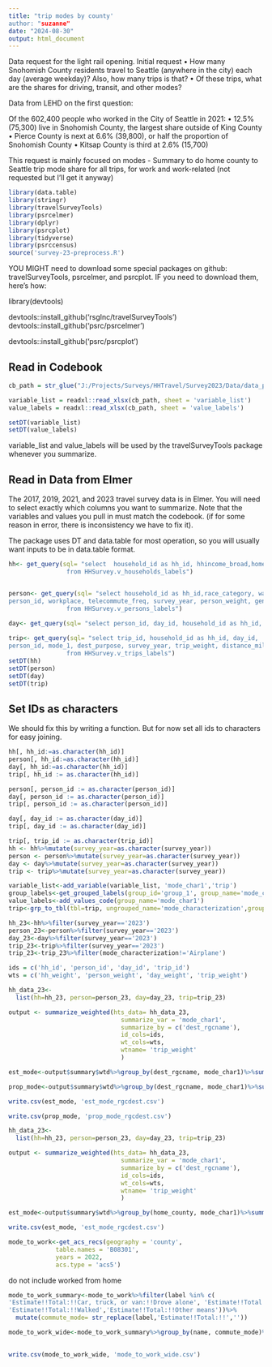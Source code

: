 ```yaml
---
title: "trip modes by county'
author: "suzanne"
date: "2024-08-30"
output: html_document
---
```


Data request for the light rail opening.
Initial request
•	How many Snohomish County residents travel to Seattle (anywhere in the city) each day (average weekday)? Also, how many trips is that?
•	Of these trips, what are the shares for driving, transit, and other modes?

Data from LEHD on the first question:

 
Of the 602,400 people who worked in the City of Seattle in 2021:
•	12.5% (75,300) live in Snohomish County, the largest share outside of King County
•	Pierce County is next at 6.6% (39,800), or half the proportion of Snohomish County
•	Kitsap County is third at 2.6% (15,700)


This request is mainly focused on modes -
Summary to do home county to Seattle trip mode share
for all trips, for work and work-related (not requested but I'll get it anyway)

```r
library(data.table)
library(stringr)
library(travelSurveyTools)
library(psrcelmer)
library(dplyr)
library(psrcplot)
library(tidyverse)
library(psrccensus)
source('survey-23-preprocess.R')
```

YOU MIGHT need to download some special packages on github: travelSurveyTools, psrcelmer, and psrcplot. IF you need to download them, here's how:

library(devtools)

devtools::install_github('rsgInc/travelSurveyTools') devtools::install_github('psrc/psrcelmer')

devtools::install_github('psrc/psrcplot')

## Read in Codebook

```r
cb_path = str_glue("J:/Projects/Surveys/HHTravel/Survey2023/Data/data_published/PSRC_Codebook_2023_v1.xlsx")

variable_list = readxl::read_xlsx(cb_path, sheet = 'variable_list')
value_labels = readxl::read_xlsx(cb_path, sheet = 'value_labels')

setDT(variable_list)
setDT(value_labels)
```

variable_list and value_labels will be used by the travelSurveyTools package whenever you summarize.

## Read in Data from Elmer

The 2017, 2019, 2021, and 2023 travel survey data is in Elmer. You will need to select exactly which columns you want to summarize. Note that the variables and values you pull in must match the codebook. (if for some reason in error, there is inconsistency we have to fix it).

The package uses DT and data.table for most operation, so you will usually want inputs to be in data.table format.


```r
hh<- get_query(sql= "select  household_id as hh_id, hhincome_broad,home_jurisdiction, home_county, hh_weight,vehicle_count, home_rgcname, home_lat, home_lng, survey_year, hh_race_category
                from HHSurvey.v_households_labels")


person<- get_query(sql= "select household_id as hh_id,race_category, walk_freq, bike_freq, transit_freq,
person_id, workplace, telecommute_freq, survey_year, person_weight, gender, age, sexuality, industry,office_available, commute_freq, education, work_lat, work_lng , work_rgcname, work_jurisdiction, work_county, share_1, share_2, share_3, share_4, share_5
                from HHSurvey.v_persons_labels")
                
day<- get_query(sql= "select person_id, day_id, household_id as hh_id, telework_time, day_weight , survey_year from HHSurvey.v_days_labels")

trip<- get_query(sql= "select trip_id, household_id as hh_id, day_id,
person_id, mode_1, dest_purpose, survey_year, trip_weight, distance_miles, mode_characterization, travelers_total, dest_jurisdiction, dest_county ,dest_rgcname
                from HHSurvey.v_trips_labels")
setDT(hh)
setDT(person)
setDT(day)
setDT(trip)
```

## Set IDs as characters

We should fix this by writing a function. But for now set all ids to characters for easy joining.

```r

hh[, hh_id:=as.character(hh_id)]
person[, hh_id:=as.character(hh_id)]
day[, hh_id:=as.character(hh_id)]
trip[, hh_id := as.character(hh_id)]

person[, person_id := as.character(person_id)]
day[, person_id := as.character(person_id)]
trip[, person_id := as.character(person_id)]

day[, day_id := as.character(day_id)]
trip[, day_id := as.character(day_id)]

trip[, trip_id := as.character(trip_id)]
hh <- hh%>%mutate(survey_year=as.character(survey_year))
person <- person%>%mutate(survey_year=as.character(survey_year))
day <- day%>%mutate(survey_year=as.character(survey_year))
trip <- trip%>%mutate(survey_year=as.character(survey_year))
```


```r
variable_list<-add_variable(variable_list, 'mode_char1','trip')
group_labels<-get_grouped_labels(group_id='group_1', group_name='mode_char1')
value_labels<-add_values_code(group_name='mode_char1')
trip<-grp_to_tbl(tbl=trip, ungrouped_name='mode_characterization',grouped_name='mode_char1')
```

```r
hh_23<-hh%>%filter(survey_year=='2023')
person_23<-person%>%filter(survey_year=='2023')
day_23<-day%>%filter(survey_year=='2023')
trip_23<-trip%>%filter(survey_year=='2023')
trip_23<-trip_23%>%filter(mode_characterization!='Airplane')

ids = c('hh_id', 'person_id', 'day_id', 'trip_id')
wts = c('hh_weight', 'person_weight', 'day_weight', 'trip_weight')
```




```r
hh_data_23<-
  list(hh=hh_23, person=person_23, day=day_23, trip=trip_23)
```


```r
output <- summarize_weighted(hts_data= hh_data_23,
                               summarize_var = 'mode_char1',
                               summarize_by = c('dest_rgcname'),
                               id_cols=ids,
                               wt_cols=wts,
                               wtname= 'trip_weight'
                               )
```
```r
est_mode<-output$summary$wtd%>%group_by(dest_rgcname, mode_char1)%>%summarize(est=sum(est))%>%pivot_wider(names_from= dest_rgcname, values_from=est)
```
```r
prop_mode<-output$summary$wtd%>%group_by(dest_rgcname, mode_char1)%>%summarize(prop=sum(prop))%>%pivot_wider(names_from= dest_rgcname, values_from=prop)
```

```r
write.csv(est_mode, 'est_mode_rgcdest.csv')
```
```r
write.csv(prop_mode, 'prop_mode_rgcdest.csv')
```


```r
hh_data_23<-
  list(hh=hh_23, person=person_23, day=day_23, trip=trip_23)
```


```r
output <- summarize_weighted(hts_data= hh_data_23,
                               summarize_var = 'mode_char1',
                               summarize_by = c('dest_rgcname'),
                               id_cols=ids,
                               wt_cols=wts,
                               wtname= 'trip_weight'
                               )
```
```r
est_mode<-output$summary$wtd%>%group_by(home_county, mode_char1)%>%summarize(est=sum(est))%>%pivot_wider(names_from= dest_rgcname, values_from=est)
```


```r
write.csv(est_mode, 'est_mode_rgcdest.csv')
```




```r
mode_to_work<-get_acs_recs(geography = 'county',
             table.names = 'B08301',
             years = 2022,
             acs.type = 'acs5')
```

do not include worked from home

```r
mode_to_work_summary<-mode_to_work%>%filter(label %in% c(	
'Estimate!!Total:!!Car, truck, or van:!!Drove alone', 'Estimate!!Total:!!Car, truck, or van:!!Carpooled:','Estimate!!Total:!!Public transportation (excluding taxicab):', 'Estimate!!Total:!!Taxicab','Estimate!!Total:!!Motorcycle','Estimate!!Total:!!Bicycle',
'Estimate!!Total:!!Walked','Estimate!!Total:!!Other means'))%>%
  mutate(commute_mode= str_replace(label,'Estimate!!Total:!!',''))

```

```r
mode_to_work_wide<-mode_to_work_summary%>%group_by(name, commute_mode)%>%summarize(estimate=sum(estimate))%>%mutate(commute_mode1=if_else(commute_mode %in% c('Motorcycle', 'Taxicab') , 'Car, truck, or van:!!Drove alone', commute_mode))%>%group_by(name,commute_mode1)%>%summarize(estimate=sum(estimate))%>%pivot_wider(names_from=name, values_from=estimate)
                                                                                                          
```

```r
write.csv(mode_to_work_wide, 'mode_to_work_wide.csv')
```

